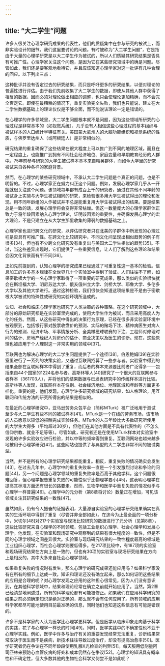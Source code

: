 ```yaml
---
---
---
```

title: “大二学生”问题
---




许多人很关注心理学研究成果的代表性，他们的质疑集中在参与研究的被试上，而非实验设计的细节。我们这里要讨论的问题，有时被称为“大二学生问题”，它是指由于大量的心理学研究是以大二学生作为被试的，所以人们质疑其研究结果是否具有可推广性。心理学家关注这个问题，是因为它在某些研究领域中的确是问题。尽管如此，我们还是要客观地看待它，并且应该知道心理学家对这一批评有几种合理的回应。以下列出三点：

这种批评并没有否定过去的研究结果，而只是呼吁更多的研究结果，以便对理论的普遍性进行评估。由于我们先前收集了大二学生的数据，即使从其他人群中获得了相反的数据，因而必须对理论做出相应的调整，也只会使理论更加精确，而不会完全否定它。即使在最糟糕的情况下，重复实验完全失败，我们也只能说，建立在大二学生数据基础上的理论仅仅是不够全面，而不能说该理论一定是错误的。

在心理学的许多领域里，大二学生问题根本就不是问题，因为这些领域所研究的心理过程是非常基本的（如视觉系统），几乎没有人相信这些心理过程的基本组织与被试样本的人口统计学特征有关。美国蒙大拿州人的大脑功能组织和视觉系统的性质，与佛罗里达州人（或阿根廷人）是非常相似的。

研究结果的重复确保了这些结果在很大程度上可以推广到不同的地理区域，而且在一定程度上，也能推广到拥有不同社会经济地位、家庭变量和早期教育经历的人群中。75年前参与研究的大学生被试样本基本来自精英群体，而如今大学里的研究被试来自各种各样的家庭背景。



然而，在心理学的某些研究领域中，不承认大二学生问题是个真正的问题，也是不明智的。不过，心理学家正在努力纠正这个问题。例如，发展心理学家几乎从一开始就很关注这个问题。该领域每年都有成百上千的研究者，通过在其他不同年龄的被试身上实施与大学生被试相同的研究，来检验很多用大学生被试得出的理论和发现。用不同年龄组的人作被试并不总是能重复用大学生被试得出的结果。要是结果总是一致的话，发展心理学将会变得非常枯燥。但这一数量庞大的心理学家群体正致力于将年龄因素纳入心理学理论，证明该因素的重要性，并确保发展心理学的宏大理论，不是只建立在从大学生那里收集的薄弱的数据基础之上。

心理学家也进行跨文化的研究，以评估研究者只在北美的子群体中所发现的心理过程是否具有可推广性。在跨文化比较研究中，不同文化间呈现出相似趋势的例子有很多[34]，但也有不少跨文化研究没有重复出与美国大二学生相似的趋势[35]。不过，当这些差异出现时，它们提供了一些重要信息，让人们了解到这些理论和结果会因文化背景而有所不同[36]。

正如先前提到的，认知心理学的研究成果已经通过了可重复性这一基本的检验。信息加工的许多基本规律在全世界几十个实验室中得到了验证。人们往往不了解，如果密歇根大学的一名心理学家取得了一项重要的研究成果，那么类似的实验很快就会在斯坦福大学、明尼苏达大学、俄亥俄州立大学、剑桥大学、耶鲁大学、多伦多大学以及其他大学进行。通过这种检验，我们很快会知道这项结果是不是由于密歇根大学被试的特殊性或研究的实验环境所造成的。

认知、社会和临床心理学家也研究了人类决策的各种策略。在这个研究领域中，大部分的原始研究都是在实验室里完成的，使用大学生作为被试，而且采用高度人为化的任务。然而，从这些研究中得出的决策行为原理，已经在很多非实验室环境中被观察到，包括银行家对股票收盘价的预测、实际的赌场下注、精神病医生对病人行为的预测、经济市场、军事情报分析、全美橄榄球联赛的下注、工程师对修理时间的估计、房地产经纪人对房价的估计、商业决策以及医生的诊断。现在，这些原理也被应用于个人理财这一非常实用的领域中[37]。

互联网也为解决心理学的大二学生问题提供了一个途径[38]。伯恩鲍姆[39]在实验室里进行了一系列的决策实验，又通过互联网招募了一些参与者。实验室中得到的结果全部在互联网样本中得到了重复，而后者的样本来源要比前者广泛得多——包括来自44个国家的1224名参与者。高斯林等人[40]研究了一个很大的互联网参与者样本（361703人），并将他们的结果数据与已发表研究中的传统样本进行比较。高斯林等人发现，互联网样本在性别、社会经济地位、地理区域和年龄等方面更多样化。重要的是，他们发现，心理学许多研究领域的研究结果，如人格理论，用互联网和传统方法的研究所得出的结果是相似的。

在最近的心理学研究中，亚马逊劳务众包平台（简称MTurk）被广泛地用于测试至少与大二学生有些不同的被试样本[41]。MTurk是一个在线的劳务市场，该市场的人员愿意以较低的报酬完成实验任务。MTurk的人员年龄比大多数研究所使用的大学生大得多（平均超过30岁），但他们在其他方面是不具有代表性的（不怎么信仰宗教、就业不足等等）。尽管如此，研究者还是在使用MTurk样本对实验室中发现的许多实验效应进行检验，并以中等的频率得到重复。互联网网站也越来越多地被用于心理学研究[42]。这些网站也提供了与典型的大二学生非常不同的被试类型。

当然，并不是所有的心理学研究结果都能重复。相反，重复失败的情况确实会发生[43]。在过去几年中，心理学中的重复失败率一直是一个引发激烈讨论和争论的问题[44]，另一个问题是心理学领域的重复失败率是否高于其他学科。这个问题很难回答，但心理学报告重复失败的可能性似乎比物理学要小[45]，这表明心理学在提高其标准方面还有很长的路要走。然而，生物学和医学中重复失败的情况似乎与心理学一样普遍[46]。心理学中的元分析（第8章将讨论）数量正在增加，可见该领域关注其研究结果的一致性[47]。

虽然如此，仍有令人振奋的证据表明，大量源自实验室的心理学研究结果确实在真实的生活环境中得到了重复（尽管并非全部如此）。在迄今为止最全面的一项分析中，米切尔[48]对217个实验室与现场比较研究的数据进行了元分析（见第8章），这些比较研究来自心理学的不同领域，包括工业组织心理学、社会心理学和发展心理学。他发现，在实验室和现场研究中观察到的结果有很大程度的一致性，但是不同的心理学领域之间差异很大。实验室与现场研究结果的一致性程度最高的领域是工业组织心理学，而社会心理学则要低得多。在217项比较中，有187项的实验室和现场研究结果在方向上是一致的，但也有30项的实验室与现场研究结果在方向上是相反的，其中大多来自社会心理学领域。

如果重复失败的情况时有发生，那么心理学的研究成果还能应用吗？如果科学家没有在所有的细节上达成一致，知识和理论还没有确立起来，那么如何证明这些结果的应用是合理的呢？对心理学发现之应用的这种担心很常见，因为人们没有意识到，在其他科学领域中，结果和理论经常在确立之前就开始应用了。当然，第2章已经清楚地阐述过，所有的科学理论都有可能被修正。如果我们在应用科学研究的结果之前必须确定知识是绝对正确的，那么就不会有任何应用了。所有领域的应用科学家都尽可能地使用目前最准确的信息，同时他们也知道这些信息有可能是错误的。

许多不是科学家的人认为医学比心理学更科学。但是医学从临床印象走向基于科学的实践，花了与心理学一样长的时间[49]。同时，医学实践中的不确定性也不亚于心理学实践。例如，医学中许多与治疗有关的重要发现经常无法重复，诊断结果常常取决于医生而不是疾病，新技术往往导致过度治疗，却没有提高治愈率[50]。医学研究者仍在争论在不同年龄段使用乳腺X光检查的利弊[51]。每天服用低剂量阿司匹林来预防心血管疾病的好处和成本仍然存在争议[52]。心理学的知识具有概率性和不确定性，但大多数其他的生物社会科学又何尝不是如此呢？